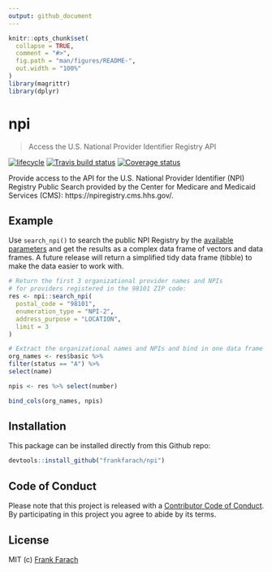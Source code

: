```yaml
---
output: github_document
---
```


<!-- README.md is generated from README.Rmd. Please edit that file -->

```r
knitr::opts_chunk$set(
  collapse = TRUE,
  comment = "#>",
  fig.path = "man/figures/README-",
  out.width = "100%"
)
library(magrittr)
library(dplyr)
```

# npi
> Access the U.S. National Provider Identifier Registry API

[![lifecycle](https://img.shields.io/badge/lifecycle-experimental-orange.svg)](https://www.tidyverse.org/lifecycle/#experimental) [![Travis build status](https://travis-ci.org/frankfarach/npi.svg?branch=master)](https://travis-ci.org/frankfarach/npi) [![Coverage status](https://codecov.io/gh/frankfarach/npi/branch/master/graph/badge.svg)](https://codecov.io/github/frankfarach/npi?branch=master)

Provide access to the API for the U.S. National Provider Identifier (NPI) Registry Public Search provided by the Center for Medicare and Medicaid Services (CMS): https://npiregistry.cms.hhs.gov/.

## Example

Use `search_npi()` to search the public NPI Registry by the [available parameters](https://npiregistry.cms.hhs.gov/registry/help-api) and get the results as a complex data frame of vectors and data frames. A future release will return a simplified tidy data frame (tibble) to make the data easier to work with.

```r
# Return the first 3 organizational provider names and NPIs
# for providers registered in the 98101 ZIP code:
res <- npi::search_npi(
  postal_code = "98101",
  enumeration_type = "NPI-2",
  address_purpose = "LOCATION",
  limit = 3
)

# Extract the organizational names and NPIs and bind in one data frame
org_names <- res$basic %>%
filter(status == "A") %>%
select(name)

npis <- res %>% select(number)

bind_cols(org_names, npis)

```

## Installation

This package can be installed directly from this Github repo:

```r
devtools::install_github("frankfarach/npi")
```

## Code of Conduct

Please note that this project is released with a [Contributor Code of Conduct](CODE_OF_CONDUCT.md). By participating in this project you agree to abide by its terms.

## License

MIT (c) [Frank Farach](https://github.com/frankfarach)
